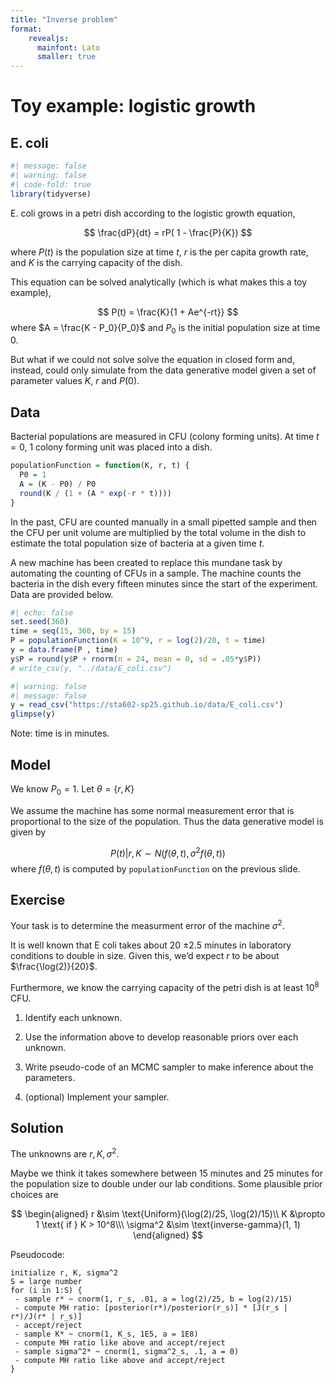 ```yaml
---
title: "Inverse problem"
format: 
    revealjs:
      mainfont: Lato
      smaller: true
---
```


# Toy example: logistic growth

## E. coli

```r
#| message: false
#| warning: false
#| code-fold: true
library(tidyverse)
```


E. coli grows in a petri dish according to the logistic growth equation,

$$
\frac{dP}{dt} = rP( 1 - \frac{P}{K})
$$

where $P(t)$ is the population size at time $t$, $r$ is the per capita growth rate, and $K$ is the carrying capacity of the dish.

This equation can be solved analytically (which is what makes this a toy example), 

$$
P(t) = \frac{K}{1 + Ae^{-rt}}
$$
where $A = \frac{K - P_0}{P_0}$ and $P_0$ is the initial population size at time 0.

But what if we could not solve solve the equation in closed form and, instead, could only simulate from the data generative model given a set of parameter values $K$, $r$ and $P(0)$. 

## Data

Bacterial populations are measured in CFU (colony forming units). At time $t = 0$, 1 colony forming unit was placed into a dish.

```r
populationFunction = function(K, r, t) {
  P0 = 1
  A = (K - P0) / P0
  round(K / (1 + (A * exp(-r * t))))
}
```

In the past, CFU are counted manually in a small pipetted sample and then the CFU per unit volume are multiplied by the total volume in the dish to estimate the total population size of bacteria at a given time $t$. 

A new machine has been created to replace this mundane task by automating the counting of CFUs in a sample. The machine counts the bacteria in the dish every fifteen minutes since the start of the experiment. Data are provided below.

```r
#| echo: false
set.seed(360)
time = seq(15, 360, by = 15)
P = populationFunction(K = 10^9, r = log(2)/20, t = time)
y = data.frame(P , time)
y$P = round(y$P + rnorm(n = 24, mean = 0, sd = .05*y$P))
# write_csv(y, "../data/E_coli.csv")
```

```r
#| warning: false
#| message: false
y = read_csv("https://sta602-sp25.github.io/data/E_coli.csv")
glimpse(y)
```

Note: time is in minutes.

## Model

We know $P_0 = 1$. Let $\theta = \{r, K\}$

We assume the machine has some normal measurement error that is proportional to the size of the population. Thus the data generative model is given by

$$
P(t) |r,K \sim N(f(\theta, t),\sigma^2 f(\theta, t))
$$
where $f(\theta, t)$ is computed by `populationFunction` on the previous slide.


## Exercise

Your task is to determine the measurment error of the machine $\sigma^2$.

It is well known that E coli takes about 20 $\pm 2.5$ minutes in laboratory conditions to double in size. Given this, we'd expect $r$ to be about $\frac{\log(2)}{20}$.

Furthermore, we know the carrying capacity of the petri dish is at least $10^8$ CFU.

1. Identify each unknown.

2. Use the information above to develop reasonable priors over each unknown.

3. Write pseudo-code of an MCMC sampler to make inference about the parameters.

4. (optional) Implement your sampler.

## Solution

The unknowns are $r, K, \sigma^2$.

Maybe we think it takes somewhere between 15 minutes and 25 minutes for the population size to double under our lab conditions. Some plausible prior choices are

$$
\begin{aligned}
r &\sim \text{Uniform}(\log(2)/25, \log(2)/15)\\
K &\propto 1 \text{ if } K > 10^8\\\
\sigma^2 &\sim \text{inverse-gamma}(1, 1)
\end{aligned}
$$

Pseudocode:

```
initialize r, K, sigma^2 
S = large number
for (i in 1:S) {
 - sample r* ~ cnorm(1, r_s, .01, a = log(2)/25, b = log(2)/15)
 - compute MH ratio: [posterior(r*)/posterior(r_s)] * [J(r_s | r*)/J(r* | r_s)]
 - accept/reject
 - sample K* ~ cnorm(1, K_s, 1E5, a = 1E8)
 - compute MH ratio like above and accept/reject
 - sample sigma^2* ~ cnorm(1, sigma^2_s, .1, a = 0)
 - compute MH ratio like above and accept/reject
}
```


<!-- ## Solution MCMC -->

<!-- ```{r} -->
<!-- #| eval: false -->
<!-- library(truncnorm) -->
<!-- set.seed(360) -->

<!-- rcnorm<-function(n, mean=0, sd=1, a=-Inf, b=Inf){ -->
<!--   u = runif(n, pnorm((a - mean) / sd), pnorm((b - mean) / sd)) -->
<!--   mean + (sd * qnorm(u)) -->
<!-- } -->

<!-- dtruncnormL = function(x, a = -Inf, b = Inf, mean, sd) { -->
<!--   log(dtruncnorm(x, a=a, b=b, mean = mean, sd = sd)) -->
<!-- } -->

<!-- # starting points -->
<!-- K_s =  1E9 -->
<!-- K = NULL -->

<!-- r0_s = runif(1, min = log(2)/30, max = log(2)/10) -->
<!-- r0 = NULL -->

<!-- sigma2_s = 1 / rgamma(1, 1, 1) -->
<!-- sigma2 = NULL -->

<!-- S = 100000 # number of iterations -->

<!-- delta_r = .02 # proposal variance -->
<!-- accept_r = 0 # keep track of acceptance rate -->

<!-- delta_sigma = 0.05 -->
<!-- accept_sigma = 0 -->

<!-- accept_k = 0 -->

<!-- getLogPosterior = function(K, r, sigma2) { -->
<!--   sigma = sqrt(sigma2) -->
<!--   mu = populationFunction(K = K, r = r, t = y$time) -->
<!--   if (K < 10^8) { -->
<!--     return(-Inf) -->
<!--   } -->
<!--   if(r < log(2)/10) { -->
<!--     return(-Inf) -->
<!--   } -->
<!--   if(r > log(2)/30) { -->
<!--     return(-Inf) -->
<!--   } -->
<!--   else { -->
<!--   return(sum(dnorm(y$P, mu, sd = sqrt(mu)*sigma), log = TRUE) +  -->
<!--            dgamma(1 / sigma2, 1, 1, log = TRUE)) -->
<!--   } -->
<!-- } -->

<!-- for (s in 1:S) { -->
<!--   # log everything for numerical stability # -->

<!--   ## propose K -->
<!--   K_proposal = rcnorm(1, mean = K_s, sd = 1E5, a = 1E8) -->
<!--   log.r = getLogPosterior(K = K_proposal, r = r0_s, sigma2 = sigma2_s) +  -->
<!--     dtruncnormL(K_s,  -->
<!--                 a=1E8,  -->
<!--                 mean = K_proposal, sd = 1E5) - -->
<!--     getLogPosterior(K = K_s, r = r0_s, sigma2 = sigma2_s) -  -->
<!--     dtruncnormL(K_proposal,  -->
<!--                 a=1E8,  -->
<!--                 mean = K_s, sd = 1E5) -->

<!--    if(log(runif(1)) < log.r)  { -->
<!--     K_s = K_proposal -->
<!--     accept_k = accept_k + 1  -->
<!--    } -->

<!--   ## propose r -->

<!--   r0_proposal = rcnorm(1, r0_s, delta_r, a = log(2)/30, b = log(2)/10) -->

<!--   log.r = getLogPosterior(K = K_s, r = r0_proposal, sigma2 = sigma2_s) - -->
<!--     getLogPosterior(K = K_s, r = r0_s, sigma2 = sigma2_s) -->

<!--    if(log(runif(1)) < log.r)  { -->
<!--     r0_s = r0_proposal -->
<!--     accept_r = accept_r + 1 -->
<!--    } -->

<!--   ## propose sigma2 -->

<!--   sigma2_proposal = rnorm(1, sigma2_s, delta_sigma) -->

<!--   log.r = getLogPosterior(K = K_s, r = r0_s, sigma2 = sigma2_proposal) - -->
<!--     getLogPosterior(K = K_s, r = r0_s, sigma2 = sigma2_s) -->

<!--    if(log(runif(1)) < log.r)  { -->
<!--     sigma2_s = sigma2_proposal -->
<!--     accept_sigma = accept_sigma + 1 -->
<!--    } -->

<!--   if(s %% 10 == 0) { -->
<!--   r0 = c(r0, r0_s) -->
<!--   K = c(K, K_s) -->
<!--   sigma2 = c(sigma2, sigma2_s) -->
<!--   } -->
<!-- } -->
<!-- ``` -->

